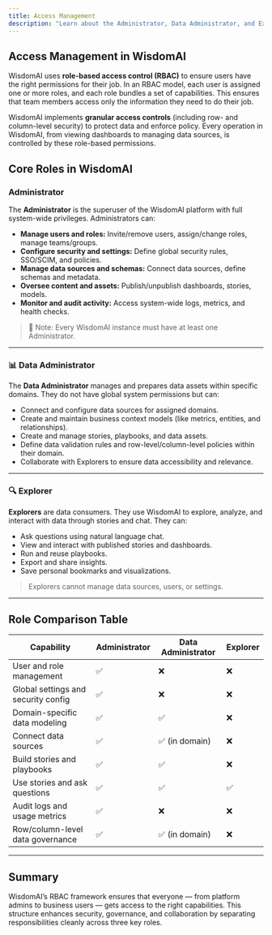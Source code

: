 ```yaml
---
title: Access Management
description: "Learn about the Administrator, Data Administrator, and Explorer roles in WisdomAI.""
---
```


## Access Management in WisdomAI

WisdomAI uses **role-based access control (RBAC)** to ensure users have the right permissions for their job. In an RBAC model, each user is assigned one or more roles, and each role bundles a set of capabilities. This ensures that team members access only the information they need to do their job.

WisdomAI implements **granular access controls** (including row- and column-level security) to protect data and enforce policy. Every operation in WisdomAI, from viewing dashboards to managing data sources, is controlled by these role-based permissions.

## Core Roles in WisdomAI

### Administrator

The **Administrator** is the superuser of the WisdomAI platform with full system-wide privileges. Administrators can:

- **Manage users and roles:** Invite/remove users, assign/change roles, manage teams/groups.
- **Configure security and settings:** Define global security rules, SSO/SCIM, and policies.
- **Manage data sources and schemas:** Connect data sources, define schemas and metadata.
- **Oversee content and assets:** Publish/unpublish dashboards, stories, models.
- **Monitor and audit activity:** Access system-wide logs, metrics, and health checks.

> 📝 Note: Every WisdomAI instance must have at least one Administrator.

---

### 📊 Data Administrator

The **Data Administrator** manages and prepares data assets within specific domains. They do not have global system permissions but can:

- Connect and configure data sources for assigned domains.
- Create and maintain business context models (like metrics, entities, and relationships).
- Create and manage stories, playbooks, and data assets.
- Define data validation rules and row-level/column-level policies within their domain.
- Collaborate with Explorers to ensure data accessibility and relevance.

---

### 🔍 Explorer

**Explorers** are data consumers. They use WisdomAI to explore, analyze, and interact with data through stories and chat. They can:

- Ask questions using natural language chat.
- View and interact with published stories and dashboards.
- Run and reuse playbooks.
- Export and share insights.
- Save personal bookmarks and visualizations.

> Explorers cannot manage data sources, users, or settings.

---

## Role Comparison Table

| Capability                            | Administrator | Data Administrator | Explorer |
|--------------------------------------|---------------|---------------------|----------|
| User and role management             | ✅            | ❌                  | ❌       |
| Global settings and security config  | ✅            | ❌                  | ❌       |
| Domain-specific data modeling        | ✅            | ✅                  | ❌       |
| Connect data sources                 | ✅            | ✅ (in domain)       | ❌       |
| Build stories and playbooks          | ✅            | ✅                  | ❌       |
| Use stories and ask questions        | ✅            | ✅                  | ✅       |
| Audit logs and usage metrics         | ✅            | ❌                  | ❌       |
| Row/column-level data governance     | ✅            | ✅ (in domain)       | ❌       |

---

## Summary

WisdomAI’s RBAC framework ensures that everyone — from platform admins to business users — gets access to the right capabilities. This structure enhances security, governance, and collaboration by separating responsibilities cleanly across three key roles.

